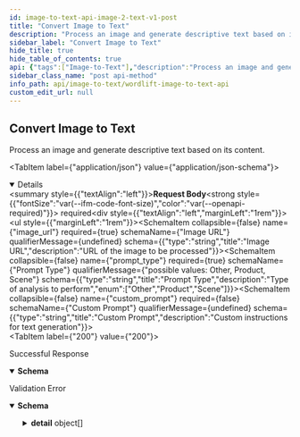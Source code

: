 ```yaml
---
id: image-to-text-api-image-2-text-v1-post
title: "Convert Image to Text"
description: "Process an image and generate descriptive text based on its content."
sidebar_label: "Convert Image to Text"
hide_title: true
hide_table_of_contents: true
api: {"tags":["Image-to-Text"],"description":"Process an image and generate descriptive text based on its content.","operationId":"image_to_text_api_image_2_text_v1_post","requestBody":{"content":{"application/json":{"schema":{"properties":{"image_url":{"type":"string","title":"Image URL","description":"URL of the image to be processed"},"prompt_type":{"type":"string","title":"Prompt Type","description":"Type of analysis to perform","enum":["Other","Product","Scene"]},"custom_prompt":{"type":"string","title":"Custom Prompt","description":"Custom instructions for text generation"}},"type":"object","required":["image_url","prompt_type"],"title":"ImageToTextRequest"}}},"required":true},"responses":{"200":{"description":"Successful Response","content":{"application/json":{"schema":{"properties":{"text":{"type":"string","title":"Text","description":"Generated text description of the image"}},"type":"object","required":["text"],"title":"ImageToTextResponse"}}}},"422":{"description":"Validation Error","content":{"application/json":{"schema":{"properties":{"detail":{"items":{"properties":{"loc":{"items":{"anyOf":[{"type":"string"},{"type":"integer"}]},"type":"array","title":"Location"},"msg":{"type":"string","title":"Message"},"type":{"type":"string","title":"Error Type"}},"type":"object","required":["loc","msg","type"],"title":"ValidationError"},"type":"array","title":"Detail"}},"type":"object","title":"HTTPValidationError"}}}}},"security":[{"APIKeyHeader":[]}],"method":"post","path":"/image-2-text-v1","servers":[{"url":"https://api.wordlift.io","description":"WordLift Image-to-Text API"}],"securitySchemes":{"APIKeyHeader":{"type":"apiKey","in":"header","name":"authorization"}},"jsonRequestBodyExample":{"image_url":"https://example.com/path/to/image.jpg","prompt_type":"Other","custom_prompt":"Generate concise and descriptive text for the image"},"info":{"title":"WordLift Image-to-Text API","description":"API for converting images into text descriptions using AI technology.","version":"1.0.0"},"postman":{"name":"Convert Image to Text","description":{"content":"Process an image and generate descriptive text based on its content.","type":"text/plain"},"url":{"path":["image-2-text-v1"],"host":["{{baseUrl}}"],"query":[],"variable":[]},"header":[{"key":"Content-Type","value":"application/json"},{"key":"Accept","value":"application/json"}],"method":"POST","body":{"mode":"raw","raw":"\"\"","options":{"raw":{"language":"json"}}},"auth":{"type":"apikey","apikey":[{"type":"any","value":"authorization","key":"key"},{"type":"any","value":"<API Key>","key":"value"},{"type":"any","value":"header","key":"in"}]}}}
sidebar_class_name: "post api-method"
info_path: api/image-to-text/wordlift-image-to-text-api
custom_edit_url: null
---
```



## Convert Image to Text

Process an image and generate descriptive text based on its content.

<MimeTabs><TabItem label={"application/json"} value={"application/json-schema"}><details style={{}} data-collapsed={false} open={true}><summary style={{"textAlign":"left"}}><strong>Request Body</strong><strong style={{"fontSize":"var(--ifm-code-font-size)","color":"var(--openapi-required)"}}> required</strong></summary><div style={{"textAlign":"left","marginLeft":"1rem"}}></div><ul style={{"marginLeft":"1rem"}}><SchemaItem collapsible={false} name={"image_url"} required={true} schemaName={"Image URL"} qualifierMessage={undefined} schema={{"type":"string","title":"Image URL","description":"URL of the image to be processed"}}></SchemaItem><SchemaItem collapsible={false} name={"prompt_type"} required={true} schemaName={"Prompt Type"} qualifierMessage={"possible values: Other, Product, Scene"} schema={{"type":"string","title":"Prompt Type","description":"Type of analysis to perform","enum":["Other","Product","Scene"]}}></SchemaItem><SchemaItem collapsible={false} name={"custom_prompt"} required={false} schemaName={"Custom Prompt"} qualifierMessage={undefined} schema={{"type":"string","title":"Custom Prompt","description":"Custom instructions for text generation"}}></SchemaItem></ul></details></TabItem></MimeTabs><div><ApiTabs><TabItem label={"200"} value={"200"}><div>

Successful Response

</div><div><MimeTabs schemaType={"response"}><TabItem label={"application/json"} value={"application/json"}><SchemaTabs><TabItem label={"Schema"} value={"Schema"}><details style={{}} data-collapsed={false} open={true}><summary style={{"textAlign":"left"}}><strong>Schema</strong></summary><div style={{"textAlign":"left","marginLeft":"1rem"}}></div><ul style={{"marginLeft":"1rem"}}><SchemaItem collapsible={false} name={"text"} required={true} schemaName={"Text"} qualifierMessage={undefined} schema={{"type":"string","title":"Text","description":"Generated text description of the image"}}></SchemaItem></ul></details></TabItem><TabItem label={"Example (from schema)"} value={"Example (from schema)"}><ResponseSamples responseExample={"{\n  \"text\": \"A healthcare professional conducting a remote eye examination via video call, helping a patient access eyecare services remotely.\"\n}"} language={"json"}></ResponseSamples></TabItem></SchemaTabs></TabItem></MimeTabs></div></TabItem><TabItem label={"422"} value={"422"}><div>

Validation Error

</div><div><MimeTabs schemaType={"response"}><TabItem label={"application/json"} value={"application/json"}><SchemaTabs><TabItem label={"Schema"} value={"Schema"}><details style={{}} data-collapsed={false} open={true}><summary style={{"textAlign":"left"}}><strong>Schema</strong></summary><div style={{"textAlign":"left","marginLeft":"1rem"}}></div><ul style={{"marginLeft":"1rem"}}><SchemaItem collapsible={true} className={"schemaItem"}><details style={{}}><summary style={{}}><strong>detail</strong><span style={{"opacity":"0.6"}}> object[]</span></summary><div style={{"marginLeft":"1rem"}}><li><div style={{"fontSize":"var(--ifm-code-font-size)","opacity":"0.6","marginLeft":"-.5rem","paddingBottom":".5rem"}}>Array [</div></li><SchemaItem collapsible={true} className={"schemaItem"}><details style={{}}><summary style={{}}><strong>loc</strong><span style={{"opacity":"0.6"}}> object[]</span><strong style={{"fontSize":"var(--ifm-code-font-size)","color":"var(--openapi-required)"}}> required</strong></summary><div style={{"marginLeft":"1rem"}}><li><div style={{"fontSize":"var(--ifm-code-font-size)","opacity":"0.6","marginLeft":"-.5rem","paddingBottom":".5rem"}}>Array [</div></li><div><span className={"badge badge--info"}>anyOf</span><SchemaTabs><TabItem label={"MOD1"} value={"0-item-properties"}><div style={{"marginTop":".5rem","marginBottom":".5rem","marginLeft":"1rem"}}>

string

</div></TabItem><TabItem label={"MOD2"} value={"1-item-properties"}><div style={{"marginTop":".5rem","marginBottom":".5rem","marginLeft":"1rem"}}>

integer

</div></TabItem></SchemaTabs></div><li><div style={{"fontSize":"var(--ifm-code-font-size)","opacity":"0.6","marginLeft":"-.5rem"}}>]</div></li></div></details></SchemaItem><SchemaItem collapsible={false} name={"msg"} required={true} schemaName={"Message"} qualifierMessage={undefined} schema={{"type":"string","title":"Message"}}></SchemaItem><SchemaItem collapsible={false} name={"type"} required={true} schemaName={"Error Type"} qualifierMessage={undefined} schema={{"type":"string","title":"Error Type"}}></SchemaItem><li><div style={{"fontSize":"var(--ifm-code-font-size)","opacity":"0.6","marginLeft":"-.5rem"}}>]</div></li></div></details></SchemaItem></ul></details></TabItem><TabItem label={"Example (from schema)"} value={"Example (from schema)"}><ResponseSamples responseExample={"{\n  \"detail\": [\n    {\n      \"loc\": [\n        \"string\",\n        0\n      ],\n      \"msg\": \"string\",\n      \"type\": \"string\"\n    }\n  ]\n}"} language={"json"}></ResponseSamples></TabItem></SchemaTabs></TabItem></MimeTabs></div></TabItem></ApiTabs></div>